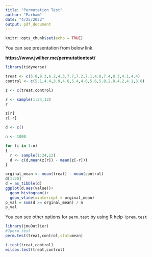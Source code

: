---
title: "Permutation Test"
author: "Parham"
date: "4/25/2022"
output: pdf_document
---


```{r setup, include=FALSE}
knitr::opts_chunk$set(echo = TRUE)
```



You can see presentation from below link.

**https://www.jwilber.me/permutationtest/**

```{r}
library(tidyverse)

treat <- c(5.8,8.3,6.2,4.3,7.7,7.2,7.1,4.8,7.4,8.3,4.1,4.4)
control <- c(5.1,4.4,3.9,4.6,5.4,4.6,5.6,5.8,2.8,4.2,4.1,3.8)

z <- c(treat,control)

r <- sample(1:24,12)
r

z[r]
z[-r]

d <- c()

n <- 1000

for (i in 1:n) 
{
  r <- sample(1:24,12)
  d <- c(d,mean(z[r]) - mean(z[-r]))
}

orginal_mean <- mean(treat) - mean(control)
d[1:20]
d = as_tibble(d)
ggplot(d,aes(value))+ 
  geom_histogram()+
  geom_vline(xintercept = orginal_mean)
p_val = sum(d >= orginal_mean) / n
p_val
```

You can see other options for `perm.test` by using R help `?prem.test`

```{r}
library(jmuOutlier)
#?perm.test
perm.test(treat,control,stat=mean)

t.test(treat,control)
wilcox.test(treat,control)
```